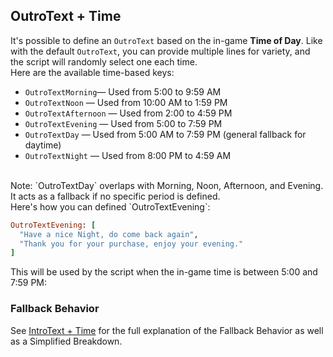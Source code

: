 ## OutroText + Time

It's possible to define an `OutroText` based on the in-game **Time of Day**.
Like with the default `OutroText`, you can provide multiple lines for variety, and the script will randomly select one each time.
<br/>
Here are the available time-based keys:
- `OutroTextMorning`— Used from 5:00 to 9:59 AM 
- `OutroTextNoon` — Used from 10:00 AM to 1:59 PM
- `OutroTextAfternoon` — Used from 2:00 to 4:59 PM 
- `OutroTextEvening` — Used from 5:00 to 7:59 PM
- `OutroTextDay` — Used from 5:00 AM to 7:59 PM (general fallback for daytime)
- `OutroTextNight` — Used from 8:00 PM to 4:59 AM 
<br/>
Note: `OutroTextDay` overlaps with Morning, Noon, Afternoon, and Evening. It acts as a fallback if no specific period is defined.
<br/>
Here's how you can defined `OutroTextEvening`:

```ruby
OutroTextEvening: [
  "Have a nice Night, do come back again", 
  "Thank you for your purchase, enjoy your evening."
]
```
This will be used by the script when the in-game time is between 5:00 and 7:59 PM:
<ImageWithCaption src="/images/documentation/poke-market/OutroTextEvening 1.png" caption="OutroTextEvening 1" align="center"/>
<ImageWithCaption src="/images/documentation/poke-market/OutroTextEvening 2.png" caption="OutroTextEvening 2" align="center"/>

### Fallback Behavior 
See [IntroText + Time](intro-text#1-time) for the full explanation of the Fallback Behavior as well as a Simplified Breakdown.